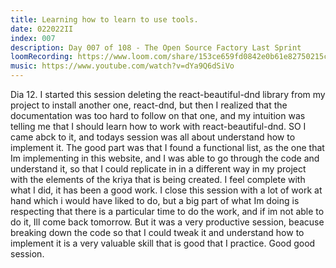 ```yaml
---
title: Learning how to learn to use tools.
date: 022022II
index: 007
description: Day 007 of 108 - The Open Source Factory Last Sprint
loomRecording: https://www.loom.com/share/153ce659fd0842e0b61e82750215c5a4
music: https://www.youtube.com/watch?v=dYa9Q6dSiVo
---
```


Dia 12. I started this session deleting the react-beautiful-dnd library from my project to install another one, react-dnd, but then I realized that the documentation was too hard to follow on that one, and my intuition was telling me that I should learn how to work with react-beautiful-dnd. SO I came abck to it, and todays session was all about understand how to implement it. The good part was that I found a functional list, as the one that Im implementing in this website, and I was able to go through the code and understand it, so that I could replicate in in a different way in my project with the elements of the kriya that is being created. I feel complete with what I did, it has been a good work. I close this session with a lot of work at hand which i would have liked to do, but a big part of what Im doing is respecting that there is a particular time to do the work, and if im not able to do it, Ill come back tomorrow. But it was a very productive session, beacuse breaking down the code so that I could tweak it and understand how to implement it is a very valuable skill that is good that I practice. Good good session.
